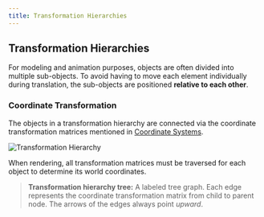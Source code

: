 ```yaml
---
title: Transformation Hierarchies
---
```


## Transformation Hierarchies

For modeling and animation purposes, objects are often divided into multiple sub-objects. To avoid having to move each element individually during translation, the sub-objects are positioned **relative to each other**.

### Coordinate Transformation

The objects in a transformation hierarchy are connected via the coordinate transformation matrices mentioned in [Coordinate Systems](/docs/hierarchies/coordinate-systems).

![Transformation Hierarchy](/docs/transform_hier.png)

When rendering, all transformation matrices must be traversed for each object to determine its world coordinates.

> **Transformation hierarchy tree:** A labeled tree graph. Each edge represents the coordinate transformation matrix from child to parent node. The arrows of the edges always point *upward*.